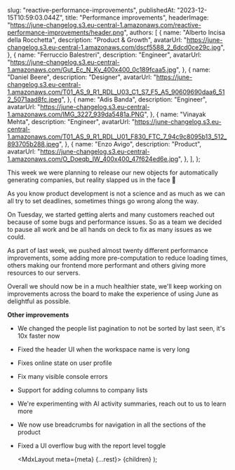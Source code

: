 
  slug: "reactive-performance-improvements",
  publishedAt: "2023-12-15T10:59:03.044Z",
  title: "Performance improvements",
  headerImage:
    "https://june-changelog.s3.eu-central-1.amazonaws.com/reactive-performance-improvements/header.png",
  authors: [
    {
      name: "Alberto Incisa della Rocchetta",
      description: "Product & Growth",
      avatarUrl: "https://june-changelog.s3.eu-central-1.amazonaws.com/dscf5588_2_6dcd0ce29c.jpg",
    },
    {
      name: "Ferruccio Balestreri",
      description: "Engineer",
      avatarUrl:
        "https://june-changelog.s3.eu-central-1.amazonaws.com/Gut_Ec_N_Ky_400x400_0c189fcaa5.jpg",
    },
    {
      name: "Daniel Beere",
      description: "Designer",
      avatarUrl:
        "https://june-changelog.s3.eu-central-1.amazonaws.com/T01_AS_9_R1_RDL_U03_C1_S7_F5_A5_90609690daa6_512_5071aad8fc.jpeg",
    },
    {
      name: "Adis Banda",
      description: "Engineer",
      avatarUrl: "https://june-changelog.s3.eu-central-1.amazonaws.com/IMG_3227_939da5481a.PNG",
    },
    {
      name: "Vinayak Mehta",
      description: "Engineer",
      avatarUrl:
        "https://june-changelog.s3.eu-central-1.amazonaws.com/T01_AS_9_R1_RDL_U01_F830_FTC_7_94c9c8095b13_512_893705b288.jpeg",
    },
    {
      name: "Enzo Avigo",
      description: "Product",
      avatarUrl:
        "https://june-changelog.s3.eu-central-1.amazonaws.com/O_Doeqb_IW_400x400_47f624ed6e.jpg",
    },
  ],
};

This week we were planning to release our new objects for automatically generating companies, but reality slapped us in the face 🥹

As you know product development is not a science and as much as we can all try to set deadlines, sometimes things go wrong along the way.

On Tuesday, we started getting alerts and many customers reached out because of some bugs and performance issues. So as a team we decided to pause all work and be all hands on deck to fix as many issues as we could.

As part of last week, we pushed almost twenty different performance improvements, some adding more pre-computation to reduce loading times, others making our frontend more performant and others giving more resources to our servers.

Overall we should now be in a much healthier state, we'll keep working on improvements across the board to make the experience of using June as delightful as possible.

**Other improvements**

- We changed the people list pagination to not be sorted by last seen, it's 10x faster now
- Fixed the header UI when the workspace name is very long
- Fixes online state on user profile
- Fix many visible console errors
- Support for adding columns to company lists
- We're experimenting with AI activity summaries, reach out to us to learn more
- We now use breadcrumbs for navigation in all the sections of the product
- Fixed a UI overflow bug with the report level toggle

  <MdxLayout meta={meta} {...rest}>
    {children}
  </MdxLayout>
);
